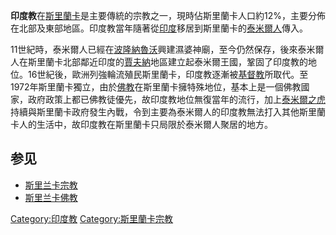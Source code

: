 {{noteTA
|G1=Country
|1=zh-cn:印度教;zh-tw:印度教;zh-sg:兴都教;
}}
{{印度教}}
'''印度教'''在[[斯里蘭卡|斯里蘭卡]]是主要傳統的宗教之一，現時佔斯里蘭卡人口約12%，主要分佈在北部及東部地區。印度教當年隨著從[[印度|印度]]移居到斯里蘭卡的[[泰米爾人|泰米爾人]]傳入。

11世紀時，泰米爾人已經在[[波隆納魯沃|波隆納魯沃]]興建濕婆神廟，至今仍然保存，後來泰米爾人在斯里蘭卡北部鄰近印度的[[賈夫納|賈夫納]]地區建立起泰米爾王國，鞏固了印度教的地位。16世紀後，歐洲列強輪流殖民斯里蘭卡，印度教逐漸被[[基督教|基督教]]所取代。至1972年斯里蘭卡獨立，由於[[佛教|佛教]]在斯里蘭卡擁特殊地位，基本上是一個佛教國家，政府政策上都已佛教徒優先，故印度教地位無復當年的流行，加上[[泰米爾之虎|泰米爾之虎]]持續與斯里蘭卡政府發生內戰，令到主要為泰米爾人的印度教無法打入其他斯里蘭卡人的生活中，故印度教在斯里蘭卡只局限於泰米爾人聚居的地方。

==参见==
*[[斯里兰卡宗教|斯里兰卡宗教]]
*[[斯里兰卡佛教|斯里兰卡佛教]]

{{斯里兰卡小作品}}
{{宗教小作品}}

{{亞洲題目|印度教}}

[[Category:印度教|Category:印度教]]
[[Category:斯里蘭卡宗教|Category:斯里蘭卡宗教]]